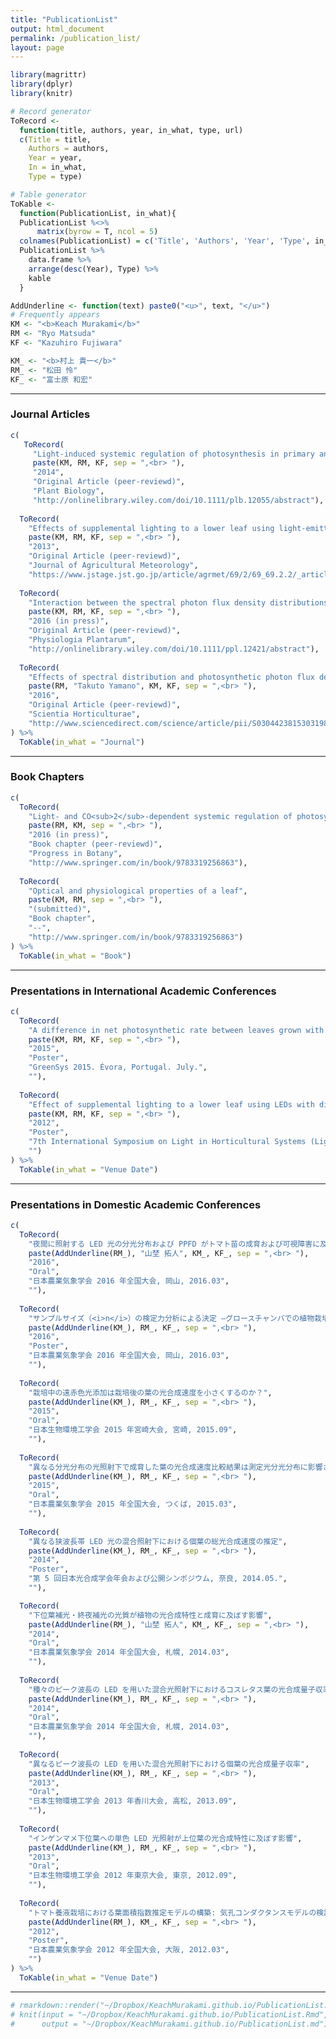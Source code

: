 ```yaml
---
title: "PublicationList"
output: html_document
permalink: /publication_list/
layout: page
---
```


```r
library(magrittr)
library(dplyr)
library(knitr)

# Record generator
ToRecord <-
  function(title, authors, year, in_what, type, url)
  c(Title = title,
    Authors = authors,
    Year = year,
    In = in_what,
    Type = type)

# Table generator
ToKable <-
  function(PublicationList, in_what){
  PublicationList %<>%
      matrix(byrow = T, ncol = 5)
  colnames(PublicationList) = c('Title', 'Authors', 'Year', 'Type', in_what)
  PublicationList %>%
    data.frame %>%
    arrange(desc(Year), Type) %>%
    kable
  }

AddUnderline <- function(text) paste0("<u>", text, "</u>")
# Frequently appears
KM <- "<b>Keach Murakami</b>"
RM <- "Ryo Matsuda"
KF <- "Kazuhiro Fujiwara"

KM_ <- "<b>村上 貴一</b>"
RM_ <- "松田 怜"
KF_ <- "富士原 和宏"

```

--------------







### Journal Articles
```r
c(
   ToRecord(
     "Light-induced systemic regulation of photosynthesis in primary and trifoliate leaves of <i>Phaseolus vulgaris</i>: effects of photosynthetic photon flux density (PPFD) <i>versus<i/> spectrum",
     paste(KM, RM, KF, sep = ",<br> "),
     "2014",
     "Original Article (peer-reviewd)",
     "Plant Biology",
     "http://onlinelibrary.wiley.com/doi/10.1111/plb.12055/abstract"),
   
  ToRecord(
    "Effects of supplemental lighting to a lower leaf using light-emitting diodes with different spectra on the leaf photosynthetic rate in sweet pepper",
    paste(KM, RM, KF, sep = ",<br> "),
    "2013",
    "Original Article (peer-reviewd)",
    "Journal of Agricultural Meteorology",
    "https://www.jstage.jst.go.jp/article/agrmet/69/2/69_69.2.2/_article"),
  
  ToRecord(
    "Interaction between the spectral photon flux density distributions of light during growth and for measurements in net photosynthetic rates of cucumber leaves",
    paste(KM, RM, KF, sep = ",<br> "),
    "2016 (in press)",
    "Original Article (peer-reviewd)",
    "Physiologia Plantarum",
    "http://onlinelibrary.wiley.com/doi/10.1111/ppl.12421/abstract"),
  
  ToRecord(
    "Effects of spectral distribution and photosynthetic photon flux density for overnight LED light irradiation on tomato seedling growth and leaf injury",
    paste(RM, "Takuto Yamano", KM, KF, sep = ",<br> "),
    "2016",
    "Original Article (peer-reviewd)",
    "Scientia Horticulturae",
    "http://www.sciencedirect.com/science/article/pii/S0304423815303198")
) %>%
  ToKable(in_what = "Journal")
```

--------------







### Book Chapters
```r
c(
  ToRecord(
    "Light- and CO<sub>2</sub>-dependent systemic regulation of photosynthesis",
    paste(RM, KM, sep = ",<br> "),
    "2016 (in press)",
    "Book chapter (peer-reviewd)",
    "Progress in Botany",
    "http://www.springer.com/in/book/9783319256863"),
  
  ToRecord(
    "Optical and physiological properties of a leaf",
    paste(KM, RM, sep = ",<br> "),
    "(submitted)",
    "Book chapter",
    "--",
    "http://www.springer.com/in/book/9783319256863")
) %>%
  ToKable(in_what = "Book")
```

--------------







### Presentations in International Academic Conferences
```r
c(
  ToRecord(
    "A difference in net photosynthetic rate between leaves grown with and without far-red light depends on the spectral distribution of measuring light",
    paste(KM, RM, KF, sep = ",<br> "),
    "2015",
    "Poster",
    "GreenSys 2015. Évora, Portugal. July.",
    ""),
  
  ToRecord(
    "Effect of supplemental lighting to a lower leaf using LEDs with different wavelengths on leaf photosynthetic characteristics in sweet pepper",
    paste(KM, RM, KF, sep = ",<br> "),
    "2012",
    "Poster",
    "7th International Symposium on Light in Horticultural Systems (LightSym 2012). Wageningen, The Netherlands. Oct",
    "")
) %>%
  ToKable(in_what = "Venue Date")
```

--------------







### Presentations in Domestic Academic Conferences
```r
c(
  ToRecord(
    "夜間に照射する LED 光の分光分布および PPFD がトマト苗の成育および可視障害に及ぼす影響",
    paste(AddUnderline(RM_), "山埜 拓人", KM_, KF_, sep = ",<br> "),
    "2016",
    "Oral",
    "日本農業気象学会 2016 年全国大会, 岡山, 2016.03",
    ""),
  
  ToRecord(
    "サンプルサイズ（<i>n</i>）の検定力分析による決定 ―グロースチャンバでの植物栽培実験の例—",
    paste(AddUnderline(KM_), RM_, KF_, sep = ",<br> "),
    "2016",
    "Poster",
    "日本農業気象学会 2016 年全国大会, 岡山, 2016.03",
    ""),
  
  ToRecord(
    "栽培中の遠赤色光添加は栽培後の葉の光合成速度を小さくするのか？",
    paste(AddUnderline(KM_), RM_, KF_, sep = ",<br> "),
    "2015",
    "Oral",
    "日本生物環境工学会 2015 年宮崎大会, 宮崎, 2015.09",
    ""),
  
  ToRecord(
    "異なる分光分布の光照射下で成育した葉の光合成速度比較結果は測定光分光分布に影響される",
    paste(AddUnderline(KM_), RM_, KF_, sep = ",<br> "),
    "2015",
    "Oral",
    "日本農業気象学会 2015 年全国大会, つくば, 2015.03",
    ""),
  
  ToRecord(
    "異なる狭波長帯 LED 光の混合照射下における個葉の総光合成速度の推定",
    paste(AddUnderline(KM_), RM_, KF_, sep = ",<br> "),
    "2014",
    "Poster",
    "第 5 回日本光合成学会年会および公開シンポジウム, 奈良, 2014.05.",
    ""),

  ToRecord(
    "下位葉補光・終夜補光の光質が植物の光合成特性と成育に及ぼす影響",
    paste(AddUnderline(RM_), "山埜 拓人", KM_, KF_, sep = ",<br> "),
    "2014",
    "Oral",
    "日本農業気象学会 2014 年全国大会, 札幌, 2014.03",
    ""),
  
  ToRecord(
    "種々のピーク波長の LED を用いた混合光照射下におけるコスレタス葉の光合成量子収率",
    paste(AddUnderline(KM_), RM_, KF_, sep = ",<br> "),
    "2014",
    "Oral",
    "日本農業気象学会 2014 年全国大会, 札幌, 2014.03",
    ""),
  
  ToRecord(
    "異なるピーク波長の LED を用いた混合光照射下における個葉の光合成量子収率",
    paste(AddUnderline(KM_), RM_, KF_, sep = ",<br> "),
    "2013",
    "Oral",
    "日本生物環境工学会 2013 年香川大会, 高松, 2013.09",
    ""),
  
  ToRecord(
    "インゲンマメ下位葉への単色 LED 光照射が上位葉の光合成特性に及ぼす影響",
    paste(AddUnderline(KM_), RM_, KF_, sep = ",<br> "),
    "2013",
    "Oral",
    "日本生物環境工学会 2012 年東京大会, 東京, 2012.09",
    ""),
  
  ToRecord(
    "トマト養液栽培における葉面積指数推定モデルの構築: 気孔コンダクタンスモデルの検討",
    paste(AddUnderline(RM_), KM_, KF_, sep = ",<br> "),
    "2012",
    "Poster",
    "日本農業気象学会 2012 年全国大会, 大阪, 2012.03",
    "")
) %>%
  ToKable(in_what = "Venue Date")
```

----

```r
# rmarkdown::render("~/Dropbox/KeachMurakami.github.io/PublicationList.Rmd")
# knit(input = "~/Dropbox/KeachMurakami.github.io/PublicationList.Rmd",
#      output = "~/Dropbox/KeachMurakami.github.io/PublicationList.md")
```